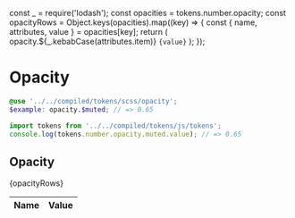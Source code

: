 const _ = require('lodash');
const opacities = tokens.number.opacity;
const opacityRows = Object.keys(opacities).map((key) => {
  const { name, attributes, value } = opacities[key];
  return (
    <tr key={name}>
      <td>opacity.${_.kebabCase(attributes.item)}</td>
      <td>
        <code>{value}</code>
      </td>
    </tr>
  );
});

<Meta title="Design/Tokens/Opacity" />

# Opacity

```scss
@use '../../compiled/tokens/scss/opacity';
$example: opacity.$muted; // => 0.65
```

```javascript
import tokens from '../../compiled/tokens/js/tokens';
console.log(tokens.number.opacity.muted.value); // => 0.65
```

## Opacity

<table>
  <thead>
    <tr>
      <th style={{ width: '10%' }}>Name</th>
      <th>Value</th>
    </tr>
  </thead>
  <tbody>{opacityRows}</tbody>
</table>
